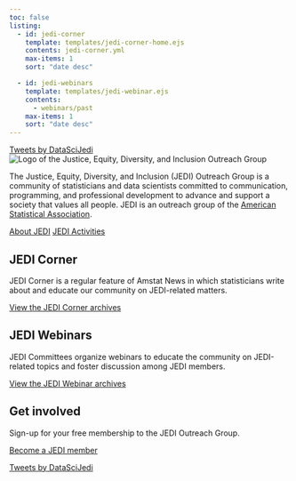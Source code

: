 ```yaml
---
toc: false
listing:
  - id: jedi-corner
    template: templates/jedi-corner-home.ejs
    contents: jedi-corner.yml
    max-items: 1
    sort: "date desc"

  - id: jedi-webinars
    template: templates/jedi-webinar.ejs
    contents: 
      - webinars/past
    max-items: 1
    sort: "date desc"
---
```


::: column-margin
```{=html}
<div class="hide-twitter-timeline">
  <a class="twitter-timeline" data-width="350" data-tweet-limit="2" float="right" href="https://twitter.com/DataSciJedi?ref_src=twsrc%5Etfw">Tweets by DataSciJedi</a> 
  <script async src="https://platform.twitter.com/widgets.js" charset="utf-8"></script>
</div>
```
:::

```{=html}
<img src="images/jedi-logo-wide.png" alt="Logo of the Justice, Equity, Diversity, and Inclusion Outreach Group" class="center">
<p></p>
<p></p>
```
The Justice, Equity, Diversity, and Inclusion (JEDI) Outreach Group is a community of statisticians and data scientists committed to communication, programming, and professional development to advance and support a society that values all people.
JEDI is an outreach group of the [American Statistical Association](https://www.amstat.org/).

[About JEDI](about.qmd){.button .button1 .center} [JEDI Activities](activities.qmd){.button .button1 .center}

## JEDI Corner

::: grid
::: {#jedi-corner .g-col-home-6 .g-col-12}
:::

::: {.g-col-home-6 .g-col-12 .homebox}
JEDI Corner is a regular feature of Amstat News in which statisticians write about and educate our community on JEDI-related matters.

[View the JEDI Corner archives](jedi-corner.qmd){.button .button1 .center-button}
:::
:::

## JEDI Webinars

::: grid
::: {#jedi-webinars .g-col-home-6 .g-col-12}
:::

::: {.g-col-home-6 .g-col-12 .homebox}
JEDI Committees organize webinars to educate the community on JEDI-related topics and foster discussion among JEDI members.

[View the JEDI Webinar archives](webinars.qmd){.button .button1 .center-button}
:::
:::

## Get involved

Sign-up for your free membership to the JEDI Outreach Group.

[Become a JEDI member](get-involved.qmd){.button .button1 .center}

```{=html}
<div class="show-twitter-timeline">
  <a class="twitter-timeline" data-width="350" data-tweet-limit="2" float="center" href="https://twitter.com/DataSciJedi?ref_src=twsrc%5Etfw">Tweets by DataSciJedi</a> 
  <script async src="https://platform.twitter.com/widgets.js" charset="utf-8"></script>
</div>
```
